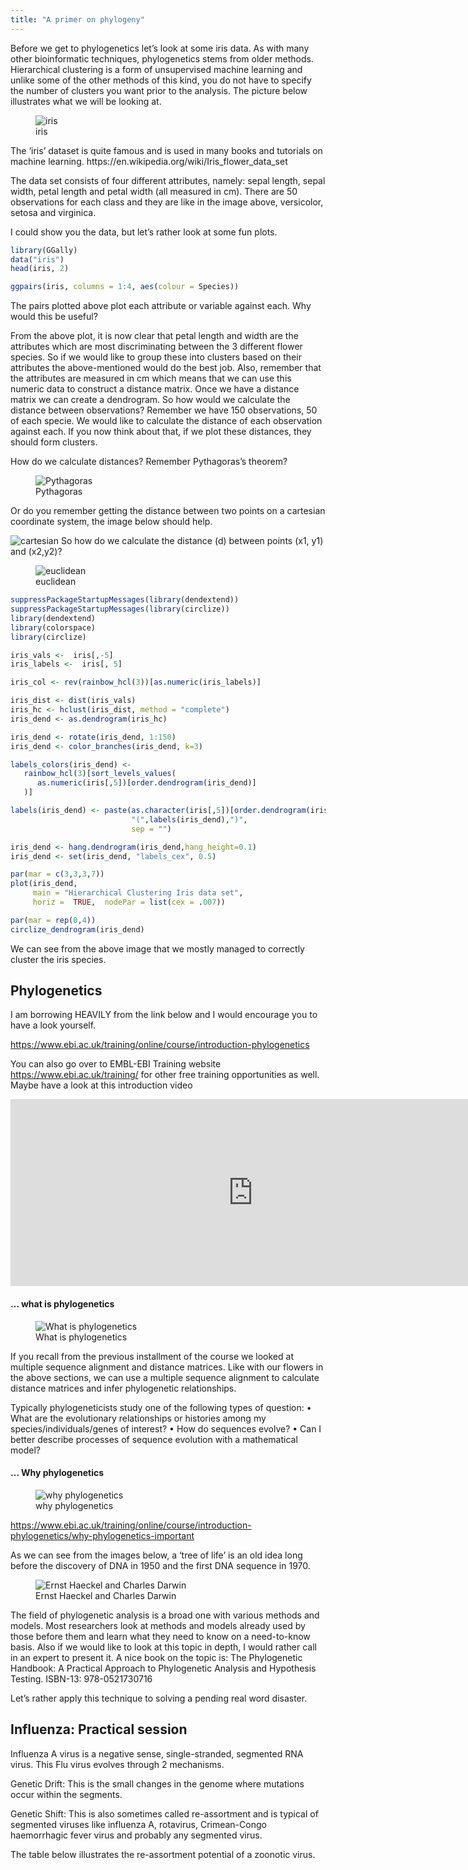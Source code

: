```yaml
---
title: "A primer on phylogeny"
---
```



Before we get to phylogenetics let’s look at some iris data.  As with many other bioinformatic techniques, phylogenetics stems from older methods.  Hierarchical clustering is a form of unsupervised machine learning and unlike some of the other methods of this kind, you do not have to specify the number of clusters you want prior to the analysis.  The picture below illustrates what we will be looking at.

![iris](media/iris-machinelearning.png)

The ‘iris’ dataset is quite famous and is used in many books and tutorials on machine learning.   https://en.wikipedia.org/wiki/Iris_flower_data_set

The data set consists of four different attributes, namely:  sepal length, sepal width, petal length and petal width (all measured in cm).  There are 50 observations for each class and they are like in the image above, versicolor, setosa and virginica.

I could show you the data, but let’s rather look at some fun plots.

```r
library(GGally)
data("iris")
head(iris, 2)

ggpairs(iris, columns = 1:4, aes(colour = Species))
```


The pairs plotted above plot each attribute or variable against each.  Why would this be useful?


From the above plot, it is now clear that petal length and width are the attributes which are most discriminating between the 3 different flower species.  So if we would like to group these into clusters based on their attributes the above-mentioned would do the best job.  Also, remember that the attributes are measured in cm which means that we can use this numeric data to construct a distance matrix.  Once we have a distance matrix we can create a dendrogram.  So how would we calculate the distance between observations?  Remember we have 150 observations, 50 of each specie.  We would like to calculate the distance of each observation against each.  If you now think about that, if we plot these distances, they should form clusters.

How do we calculate distances?  Remember Pythagoras’s theorem?

![Pythagoras](media/pyth.png)

Or do you remember getting the distance between two points on a cartesian coordinate system, the image below should help.

![cartesian](media/Euclidean_distance-300x240.png)
So how do we calculate the distance (d) between points (x1, y1) and (x2,y2)?

![euclidean](media/euclidean_eq.png)



```r

suppressPackageStartupMessages(library(dendextend))
suppressPackageStartupMessages(library(circlize))
library(dendextend)
library(colorspace)
library(circlize)

iris_vals <-  iris[,-5]
iris_labels <-  iris[, 5]

iris_col <- rev(rainbow_hcl(3))[as.numeric(iris_labels)]

iris_dist <- dist(iris_vals)
iris_hc <- hclust(iris_dist, method = "complete")
iris_dend <- as.dendrogram(iris_hc)

iris_dend <- rotate(iris_dend, 1:150)
iris_dend <- color_branches(iris_dend, k=3) 

labels_colors(iris_dend) <-
   rainbow_hcl(3)[sort_levels_values(
      as.numeric(iris[,5])[order.dendrogram(iris_dend)]
   )]

labels(iris_dend) <- paste(as.character(iris[,5])[order.dendrogram(iris_dend)],
                           "(",labels(iris_dend),")", 
                           sep = "")

iris_dend <- hang.dendrogram(iris_dend,hang_height=0.1)
iris_dend <- set(iris_dend, "labels_cex", 0.5)

par(mar = c(3,3,3,7))
plot(iris_dend, 
     main = "Hierarchical Clustering Iris data set", 
     horiz =  TRUE,  nodePar = list(cex = .007))

par(mar = rep(0,4))
circlize_dendrogram(iris_dend)
```


We can see from the above image that we mostly managed to correctly cluster the iris species.

## Phylogenetics


I am borrowing HEAVILY from the link below and I would encourage you to have a look yourself.

[https://www.ebi.ac.uk/training/online/course/introduction-phylogenetics](https://www.ebi.ac.uk/training/online/course/introduction-phylogenetics)

You can also go over to EMBL-EBI Training website [https://www.ebi.ac.uk/training/](https://www.ebi.ac.uk/training/) for other free training opportunities as well. Maybe have a look at this introduction video 

<iframe width="775" height="299" src="https://www.youtube.com/embed/Rwrw28hQMfE" title="EMBL-EBI: the home of big data in biology" frameborder="0" allow="accelerometer; autoplay; clipboard-write; encrypted-media; gyroscope; picture-in-picture; web-share" referrerpolicy="strict-origin-when-cross-origin" allowfullscreen></iframe>

#### ... what is phylogenetics



![What is phylogenetics](media/phylo1.png)



If you recall from the previous installment of the course we looked at multiple sequence alignment and distance matrices.  Like with our flowers in the above sections, we can use a multiple sequence alignment to calculate distance matrices and infer phylogenetic relationships.

Typically phylogeneticists study one of the following types of question:
• What are the evolutionary relationships or histories among my species/individuals/genes of interest?
• How do sequences evolve?
• Can I better describe processes of sequence evolution with a mathematical model?


#### ... Why phylogenetics

![why phylogenetics](media/phylogenetics1-530x510.png)

[https://www.ebi.ac.uk/training/online/course/introduction-phylogenetics/why-phylogenetics-important](https://www.ebi.ac.uk/training/online/course/introduction-phylogenetics/why-phylogenetics-important)

As we can see from the images below, a ‘tree of life’ is an old idea long before the discovery of DNA in 1950 and the first DNA sequence in 1970.

![Ernst Haeckel and Charles Darwin](media/old_trees.png)

The field of phylogenetic analysis is a broad one with various methods and models.  Most researchers look at methods and models already used by those before them and learn what they need to know on a need-to-know basis.  Also if we would like to look at this topic in depth, I would rather call in an expert to present it.  A nice book on the topic is: The Phylogenetic Handbook: A Practical Approach to Phylogenetic Analysis and Hypothesis Testing.  ISBN-13: 978-0521730716

Let’s rather apply this technique to solving a pending real word disaster.

## Influenza:  Practical session

Influenza A virus is a negative sense, single-stranded, segmented RNA virus.  This Flu virus evolves through 2 mechanisms.

Genetic Drift:  This is the small changes in the genome where mutations occur within the segments.

Genetic Shift:  This is also sometimes called re-assortment and is typical of segmented viruses like influenza A, rotavirus, Crimean-Congo haemorrhagic fever virus and probably any segmented virus.

The table below illustrates the re-assortment potential of a zoonotic virus.






